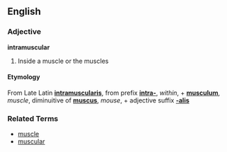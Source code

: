 ==English==

===Adjective===
'''intramuscular'''

# Inside a muscle or the muscles

====Etymology====
From Late Latin '''[[intramuscularis]]''', from prefix '''[[intra-]]''', ''within'', + '''[[musculum]]''', ''muscle'', diminuitive of '''[[muscus]]''', ''mouse'', + adjective suffix '''[[-alis]]'''

===Related Terms===
*[[muscle]]
*[[muscular]]